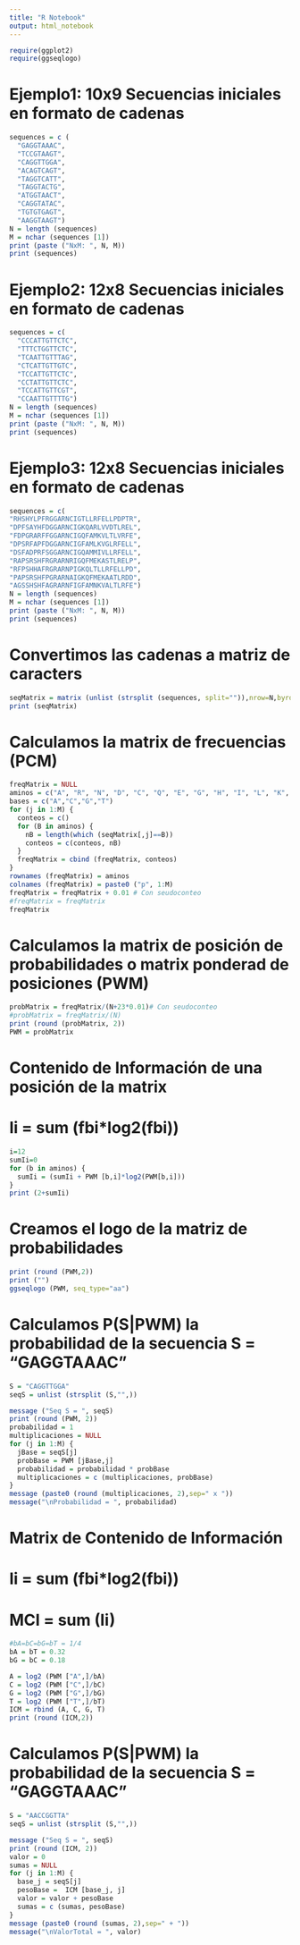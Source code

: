 ```yaml
---
title: "R Notebook"
output: html_notebook
---
```

```r
require(ggplot2)
require(ggseqlogo)
```

# Ejemplo1: 10x9 Secuencias iniciales en formato de cadenas
```r
sequences = c (
  "GAGGTAAAC",
  "TCCGTAAGT",
  "CAGGTTGGA",
  "ACAGTCAGT",
  "TAGGTCATT",
  "TAGGTACTG",
  "ATGGTAACT",
  "CAGGTATAC",
  "TGTGTGAGT",
  "AAGGTAAGT")
N = length (sequences)
M = nchar (sequences [1])
print (paste ("NxM: ", N, M))
print (sequences)
```

# Ejemplo2: 12x8 Secuencias iniciales en formato de cadenas
```r
sequences = c(
  "CCCATTGTTCTC",
  "TTTCTGGTTCTC",
  "TCAATTGTTTAG",
  "CTCATTGTTGTC",
  "TCCATTGTTCTC",
  "CCTATTGTTCTC",
  "TCCATTGTTCGT",
  "CCAATTGTTTTG")
N = length (sequences)
M = nchar (sequences [1])
print (paste ("NxM: ", N, M))
print (sequences)
```

# Ejemplo3: 12x8 Secuencias iniciales en formato de cadenas
```r
sequences = c(
"RHSHYLPFRGGARNCIGTLLRFELLPDPTR",
"DPFSAYHFDGGARNCIGKQARLVVDTLREL",
"FDPGRARFFGGARNCIGQFAMKVLTLVRFE",
"DPSRFAPFDGGARNCIGFAMLKVGLRFELL",
"DSFADPRFSGGARNCIGQAMMIVLLRFELL",
"RAPSRSHFRGRARNRIGQFMEKASTLRELP",
"RFPSHHAFRGRARNPIGKQLTLLRFELLPD",
"PAPSRSHFPGRARNAIGKQFMEKAATLRDD",
"AGSSHSHFAGRARNFIGFAMNKVALTLRFE")
N = length (sequences)
M = nchar (sequences [1])
print (paste ("NxM: ", N, M))
print (sequences)
```

# Convertimos las cadenas a matriz de caracters
```r
seqMatrix = matrix (unlist (strsplit (sequences, split="")),nrow=N,byrow = T)
print (seqMatrix)
```

# Calculamos la matrix de frecuencias (PCM)
```r
freqMatrix = NULL
aminos = c("A", "R", "N", "D", "C", "Q", "E", "G", "H", "I", "L", "K", "M", "F", "P", "S", "T", "W", "Y", "V", "B", "Z", "X") 
bases = c("A","C","G","T")
for (j in 1:M) {
  conteos = c()
  for (B in aminos) {
    nB = length(which (seqMatrix[,j]==B))
    conteos = c(conteos, nB)
  }
  freqMatrix = cbind (freqMatrix, conteos)
}
rownames (freqMatrix) = aminos
colnames (freqMatrix) = paste0 ("p", 1:M)
freqMatrix = freqMatrix + 0.01 # Con seudoconteo
#freqMatrix = freqMatrix 
freqMatrix
```

# Calculamos la matrix de posición de probabilidades o matrix ponderad de posiciones (PWM)
```r
probMatrix = freqMatrix/(N+23*0.01)# Con seudoconteo
#probMatrix = freqMatrix/(N)
print (round (probMatrix, 2))
PWM = probMatrix 
```

# Contenido de Información de una posición de la matrix
# Ii = sum (fbi*log2(fbi))
```r
i=12
sumIi=0
for (b in aminos) {
  sumIi = (sumIi + PWM [b,i]*log2(PWM[b,i]))
}
print (2+sumIi)
```

# Creamos el logo de la matriz de probabilidades
```r
print (round (PWM,2))
print ("")
ggseqlogo (PWM, seq_type="aa")
```

# Calculamos P(S|PWM) la probabilidad de la secuencia S = "GAGGTAAAC"
```r
S = "CAGGTTGGA"
seqS = unlist (strsplit (S,"",))

message ("Seq S = ", seqS)
print (round (PWM, 2))
probabilidad = 1
multiplicaciones = NULL
for (j in 1:M) {
  jBase = seqS[j]
  probBase = PWM [jBase,j]
  probabilidad = probabilidad * probBase
  multiplicaciones = c (multiplicaciones, probBase)
}
message (paste0 (round (multiplicaciones, 2),sep=" x "))
message("\nProbabilidad = ", probabilidad)
```

# Matrix de Contenido de Información 
# Ii = sum (fbi*log2(fbi))
# MCI = sum (Ii)
```r
#bA=bC=bG=bT = 1/4
bA = bT = 0.32
bG = bC = 0.18

A = log2 (PWM ["A",]/bA)
C = log2 (PWM ["C",]/bC)
G = log2 (PWM ["G",]/bG)
T = log2 (PWM ["T",]/bT)  
ICM = rbind (A, C, G, T)
print (round (ICM,2))
```


# Calculamos P(S|PWM) la probabilidad de la secuencia S = "GAGGTAAAC"
```r
S = "AACCGGTTA"
seqS = unlist (strsplit (S,"",))

message ("Seq S = ", seqS)
print (round (ICM, 2))
valor = 0
sumas = NULL
for (j in 1:M) {
  base_j = seqS[j]
  pesoBase =  ICM [base_j, j]
  valor = valor + pesoBase
  sumas = c (sumas, pesoBase)
}
message (paste0 (round (sumas, 2),sep=" + "))
message("\nValorTotal = ", valor)
```
